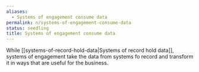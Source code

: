 ```yaml
---
aliases:
  - Systems of engagement consume data
permalink: n/systems-of-engagement-consume-data
status: seedling
title: Systems of engagement consume data
---
```

While [[systems-of-record-hold-data|Systems of record hold data]], systems of engagement take the data from systems fo record and transform it in ways that are useful for the business.
